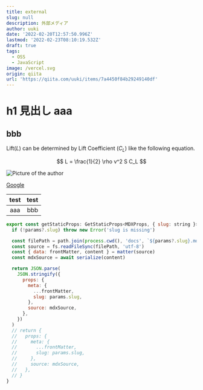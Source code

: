 ```yaml
---
title: external
slug: null
description: 外部メディア
author: uuki
date: '2022-02-20T12:57:50.996Z'
lastmod: '2022-02-23T08:10:19.532Z'
draft: true
tags:
  - OSS
  - JavaScript
image: /vercel.svg
origin: qiita
url: 'https://qiita.com/uuki/items/7a4450f84b29249140df'
---
```


# h1 見出し aaa

## bbb

Lift($L$) can be determined by Lift Coefficient ($C_L$) like the following
equation.

$$
L = \frac{1}{2} \rho v^2 S C_L
$$

![Picture of the author](vercel.svg)

[Google](https://google.com)

|test|test|
|:-:|-:|
|aaa|bbb|

```js
export const getStaticProps: GetStaticProps<MDXProps, { slug: string }> = async ({ params }) => {
  if (!params?.slug) throw new Error('slug is missing')

  const filePath = path.join(process.cwd(), 'docs', `${params?.slug}.mdx`)
  const source = fs.readFileSync(filePath, 'utf-8')
  const { data: frontMatter, content } = matter(source)
  const mdxSource = await serialize(content)

  return JSON.parse(
    JSON.stringify({
      props: {
        meta: {
          ...frontMatter,
          slug: params.slug,
        },
        source: mdxSource,
      },
    })
  )
  // return {
  //   props: {
  //     meta: {
  //       ...frontMatter,
  //       slug: params.slug,
  //     },
  //     source: mdxSource,
  //   },
  // }
}

```